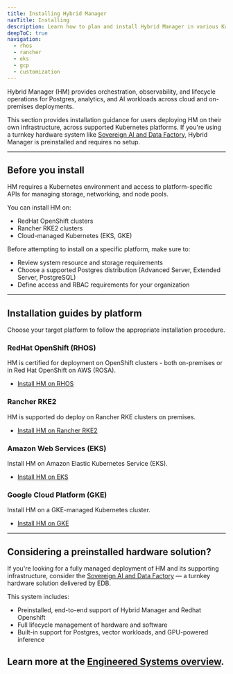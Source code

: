 ```yaml
---
title: Installing Hybrid Manager
navTitle: Installing
description: Learn how to plan and install Hybrid Manager in various Kubernetes-based environments.
deepToC: true
navigation:
  - rhos
  - rancher
  - eks
  - gcp
  - customization
---
```


Hybrid Manager (HM) provides orchestration, observability, and lifecycle operations for Postgres, analytics, and AI workloads across cloud and on-premises deployments.

This section provides installation guidance for users deploying HM on their own infrastructure, across supported Kubernetes platforms. 
If you're using a turnkey hardware system like [Sovereign AI and Data Factory](../system), Hybrid Manager is preinstalled and requires no setup.

---

## Before you install

HM requires a Kubernetes environment and access to platform-specific APIs for managing storage, networking, and node pools.

You can install HM on:

- RedHat OpenShift clusters
- Rancher RKE2 clusters
- Cloud-managed Kubernetes (EKS, GKE)

Before attempting to install on a specific platform, make sure to:

- Review system resource and storage requirements
- Choose a supported Postgres distribution (Advanced Server, Extended Server, PostgreSQL)
- Define access and RBAC requirements for your organization

---

## Installation guides by platform

Choose your target platform to follow the appropriate installation procedure.

### RedHat OpenShift (RHOS)

HM is certified for deployment on OpenShift clusters - both on-premises or in Red Hat OpenShift on AWS (ROSA).

- [Install HM on RHOS](rhos)

### Rancher RKE2

HM is supported do deploy on Rancher RKE clusters on premises.

- [Install HM on Rancher RKE2](rancher)

### Amazon Web Services (EKS)

Install HM on Amazon Elastic Kubernetes Service (EKS).

- [Install HM on EKS](eks)

### Google Cloud Platform (GKE)

Install HM on a GKE-managed Kubernetes cluster.

- [Install HM on GKE](gcp)

---

## Considering a preinstalled hardware solution?

If you're looking for a fully managed deployment of HM and its supporting infrastructure, consider the [Sovereign AI and Data Factory](../system) — a turnkey hardware solution delivered by EDB.

This system includes:

- Preinstalled, end-to-end support of Hybrid Manager and Redhat Openshift
- Full lifecycle management of hardware and software
- Built-in support for Postgres, vector workloads, and GPU-powered inference

Learn more at the [Engineered Systems overview](../system).
---
